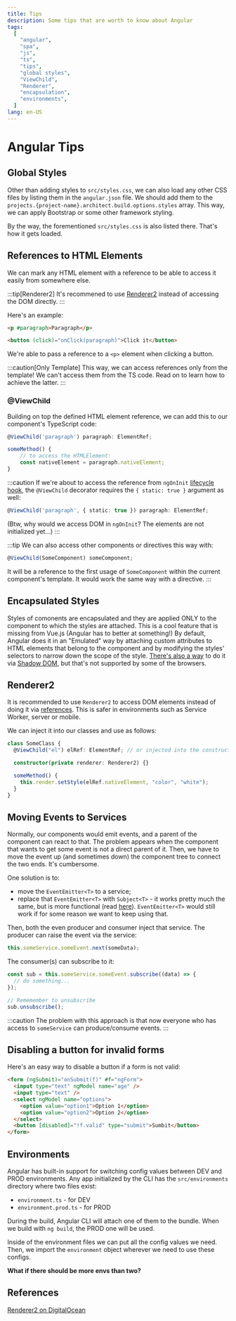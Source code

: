```yaml
---
title: Tips
description: Some tips that are worth to know about Angular
tags:
  [
    "angular",
    "spa",
    "js",
    "ts",
    "tips",
    "global styles",
    "ViewChild",
    "Renderer",
    "encapsulation",
    "environments",
  ]
lang: en-US
---
```



# Angular Tips

## Global Styles

Other than adding styles to `src/styles.css`, we can also load any other CSS
files by listing them in the `angular.json` file. We should add them to the
`projects.{project-name}.architect.build.options.styles` array. This way, we can
apply Bootstrap or some other framework styling.

By the way, the forementioned `src/styles.css` is also listed there. That's how
it gets loaded.

## References to HTML Elements

We can mark any HTML element with a reference to be able to access it easily
from somewhere else.

:::tip[Renderer2]
It's recommened to use [Renderer2](#renderer2) instead of accessing the DOM
directly.
:::

Here's an example:

```html
<p #paragraph>Paragraph</p>

<button (click)="onClick(paragraph)">Click it</button>
```

We're able to pass a reference to a `<p>` element when clicking a button.

:::caution[Only Template]
This way, we can access references only from the template!
We can't access them from the TS code. Read on to learn how
to achieve the latter.
:::

### @ViewChild

Building on top the defined HTML element reference, we can add this to our
component's TypeScript code:

```ts
@ViewChild('paragraph') paragraph: ElementRef;

someMethod() {
    // to access the HTMLElement:
    const nativeElement = paragraph.nativeElement;
}
```

:::caution
If we're about to access the reference from `ngOnInit` [lifecycle
hook](/programming/angular/components#component-lifecycle), the `@ViewChild` decorator requires
the `{ static: true }` argument as well:

```ts
@ViewChild('paragraph', { static: true }) paragraph: ElementRef;
```

(Btw, why would we access DOM in `ngOnInit`? The elements are not initialized
yet...)
:::

:::tip
We can also access other components or directives this way with:

```ts
@ViewChild(SomeComponent) someComponent;
```

It will be a reference to the first usage of `SomeComponent` within the current
component's template. It would work the same way with a directive.
:::

## Encapsulated Styles

Styles of comonents are encapsulated and they are applied ONLY to the component
to which the styles are attached. This is a cool feature that is missing from
Vue.js (Angular has to better at something!) By default, Angular does it in an
"Emulated" way by attaching custom attributes to HTML elements that belong to
the component and by modifying the styles' selectors to narrow down the scope of
the style. [There's also a way](https://angular.io/guide/view-encapsulation) to
do it via [Shadow
DOM](https://developer.mozilla.org/en-US/docs/Web/Web_Components/Using_shadow_DOM),
but that's not supported by some of the browsers.

## Renderer2

It is recommended to use `Renderer2` to access DOM elements instead of doing it
via [references](#references-to-html-elements). This is safer in environments
such as Service Worker, server or mobile.

We can inject it into our classes and use as follows:

```ts
class SomeClass {
  @ViewChild("el") elRef: ElementRef; // or injected into the constructor in a directive

  constructor(private renderer: Renderer2) {}

  someMethod() {
    this.render.setStyle(elRef.nativeElement, "color", "white");
  }
}
```

## Moving Events to Services

Normally, our components would emit events, and a parent of the component can
react to that. The problem appears when the component that wants to get some
event is not a direct parent of it. Then, we have to move the event up (and
sometimes down) the component tree to connect the two ends. It's cumbersome.

One solution is to:

- move the `EventEmitter<T>` to a service;
- replace that `EventEmitter<T>` with `Subject<T>` - it works pretty much the
  same, but is more functional (read
  [here](/programming/angular/observables#subject)). `EventEmitter<T>` would
  still work if for some reason we want to keep using that.

Then, both the even producer and consumer inject that service. The producer can
raise the event via the service:

```ts
this.someService.someEvent.next(someData);
```

The consumer(s) can subscribe to it:

```ts
const sub = this.someService.someEvent.subscribe((data) => {
  // do something...
});

// Rememember to unsubscribe
sub.unsubscribe();
```

:::caution
The problem with this approach is that now everyone who has access to
`someService` can produce/consume events.
:::

## Disabling a button for invalid forms

Here's an easy way to disable a button if a form is not valid:

```html {8}
<form (ngSubmit)="onSubmit(f)" #f="ngForm">
  <input type="text" ngModel name="age" />
  <input type="text" />
  <select ngModel name="options">
    <option value="option1">Option 1</option>
    <option value="option2">Option 2</option>
  </select>
  <button [disabled]="!f.valid" type="submit">Sumbit</button>
</form>
```

## Environments

Angular has built-in support for switching config values between DEV and PROD
environments. Any app initialized by the CLI has the `src/environments`
directory where two files exist:

- `environment.ts` - for DEV
- `environment.prod.ts` - for PROD

During the build, Angular CLI will attach one of them to the bundle. When we
build with `ng build`, the PROD one will be used.

Inside of the environment files we can put all the config values we need. Then,
we import the `environment` object wherever we need to use these configs.

**What if there should be more envs than two?**

## References

[Renderer2 on
DigitalOcean](https://www.digitalocean.com/community/tutorials/angular-using-renderer2)
